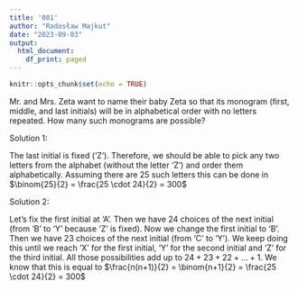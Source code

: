```yaml
---
title: '001'
author: "Radosław Majkut"
date: "2023-09-03"
output:
  html_document:
    df_print: paged
---
```


```r
knitr::opts_chunk$set(echo = TRUE)
```

Mr. and Mrs. Zeta want to name their baby Zeta so that its monogram (first, middle, and last initials) will be in alphabetical order with no letters repeated. How many such monograms are possible?

Solution 1:

The last initial is fixed ('Z'). Therefore, we should be able to pick any two letters from the alphabet (without the letter 'Z')  and order them alphabetically. Assuming there are 25 such letters this can be done in $\binom{25}{2} = \frac{25 \cdot 24}{2} = 300$

Solution 2:

Let's fix the first initial at 'A'. Then we have 24 choices of the next initial (from 'B' to 'Y' because 'Z' is fixed). Now we change the first initial to 'B'. Then we have 23 choices of the next initial (from 'C' to 'Y'). We keep doing this until we reach 'X' for the first initial, 'Y' for the second initial and 'Z' for the third initial. All those possibilities add up to $24 + 23 + 22 + \dots + 1$. We know that this is equal to $\frac{n(n+1)}{2} = \binom{n+1}{2} = \frac{25 \cdot 24}{2} = 300$